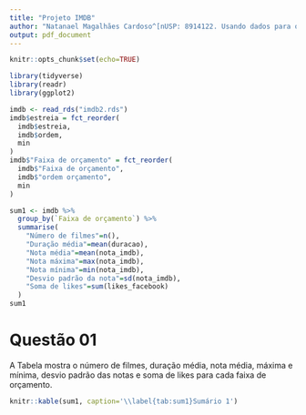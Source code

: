 ```yaml
---
title: "Projeto IMDB"
author: "Natanael Magalhães Cardoso^[nUSP: 8914122. Usando dados para o segundo grupo (datas entre 2000-2010)]"
output: pdf_document
---
```


```r
knitr::opts_chunk$set(echo=TRUE)
```

```r
library(tidyverse)
library(readr)
library(ggplot2)
```

```r
imdb <- read_rds("imdb2.rds")
imdb$estreia = fct_reorder(
  imdb$estreia, 
  imdb$ordem, 
  min
)
imdb$"Faixa de orçamento" = fct_reorder(
  imdb$"Faixa de orçamento", 
  imdb$"ordem orçamento", 
  min
) 

sum1 <- imdb %>%
  group_by(`Faixa de orçamento`) %>%
  summarise(
    "Número de filmes"=n(), 
    "Duração média"=mean(duracao), 
    "Nota média"=mean(nota_imdb), 
    "Nota máxima"=max(nota_imdb), 
    "Nota mínima"=min(nota_imdb), 
    "Desvio padrão da nota"=sd(nota_imdb), 
    "Soma de likes"=sum(likes_facebook)
  )
sum1
```

# Questão 01

A Tabela \ref{tab:sum1} mostra o número de filmes, duração média, nota média, máxima e mínima, desvio padrão das notas e soma de likes para cada faixa de orçamento.

```r
knitr::kable(sum1, caption='\\label{tab:sum1}Sumário 1')
```
